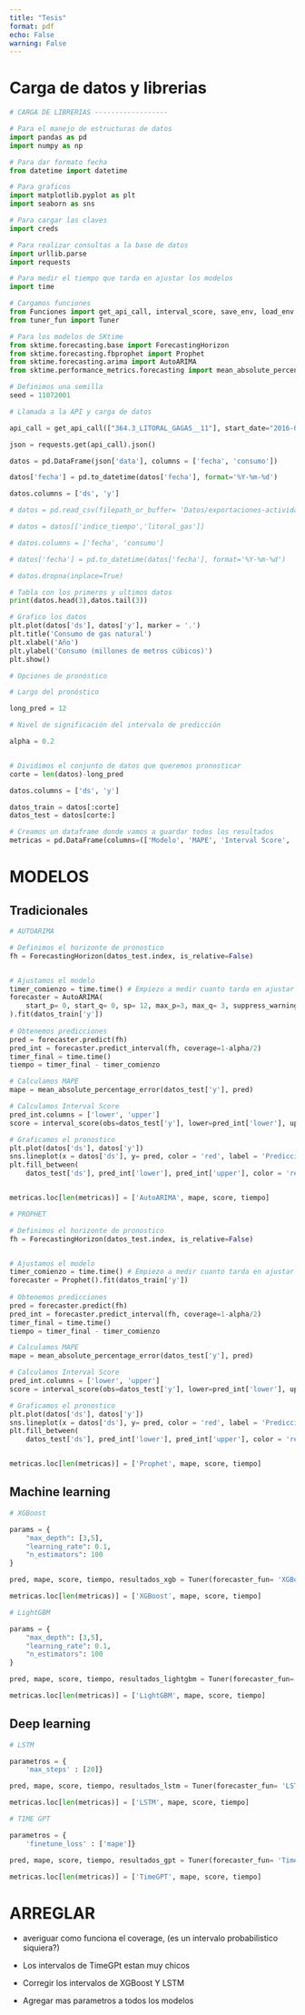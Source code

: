```yaml
---
title: "Tesis"
format: pdf
echo: False
warning: False
---
```


# Carga de datos y librerias

```python
# CARGA DE LIBRERIAS ------------------

# Para el manejo de estructuras de datos
import pandas as pd
import numpy as np

# Para dar formato fecha
from datetime import datetime

# Para graficos
import matplotlib.pyplot as plt
import seaborn as sns

# Para cargar las claves
import creds

# Para realizar consultas a la base de datos
import urllib.parse
import requests

# Para medir el tiempo que tarda en ajustar los modelos
import time

# Cargamos funciones
from Funciones import get_api_call, interval_score, save_env, load_env
from tuner_fun import Tuner

# Para los modelos de SKtime
from sktime.forecasting.base import ForecastingHorizon
from sktime.forecasting.fbprophet import Prophet
from sktime.forecasting.arima import AutoARIMA
from sktime.performance_metrics.forecasting import mean_absolute_percentage_error
```

```python
# Definimos una semilla
seed = 11072001
```


```python
# Llamada a la API y carga de datos

api_call = get_api_call(["364.3_LITORAL_GAGAS__11"], start_date="2016-01")

json = requests.get(api_call).json()

datos = pd.DataFrame(json['data'], columns = ['fecha', 'consumo'])

datos['fecha'] = pd.to_datetime(datos['fecha'], format='%Y-%m-%d')

datos.columns = ['ds', 'y']
```


```python
# datos = pd.read_csv(filepath_or_buffer= 'Datos/exportaciones-actividad-saldocomercial-rangos-exportacion-empresa-exportadora-mensual.csv')

# datos = datos[['indice_tiempo','litoral_gas']]

# datos.columns = ['fecha', 'consumo']

# datos['fecha'] = pd.to_datetime(datos['fecha'], format='%Y-%m-%d')

# datos.dropna(inplace=True)
```

```python
# Tabla con los primeros y ultimos datos
print(datos.head(3),datos.tail(3))

# Grafico los datos
plt.plot(datos['ds'], datos['y'], marker = '.')
plt.title('Consumo de gas natural')
plt.xlabel('Año')
plt.ylabel('Consumo (millones de metros cúbicos)')
plt.show()

```


```python
# Opciones de pronóstico

# Largo del pronóstico

long_pred = 12

# Nivel de significación del intervalo de predicción

alpha = 0.2


# Dividimos el conjunto de datos que queremos pronosticar
corte = len(datos)-long_pred

datos.columns = ['ds', 'y']

datos_train = datos[:corte]
datos_test = datos[corte:]


```

```python
# Creamos un dataframe donde vamos a guardar todos los resultados
metricas = pd.DataFrame(columns=(['Modelo', 'MAPE', 'Interval Score', 'Tiempo']))
```

# MODELOS

## Tradicionales

```python
# AUTOARIMA

# Definimos el horizonte de pronostico
fh = ForecastingHorizon(datos_test.index, is_relative=False)


# Ajustamos el modelo
timer_comienzo = time.time() # Empiezo a medir cuanto tarda en ajustar
forecaster = AutoARIMA(
    start_p= 0, start_q= 0, sp= 12, max_p=3, max_q= 3, suppress_warnings= True, max_d=2, max_D= 2
).fit(datos_train['y'])
  
# Obtenemos predicciones
pred = forecaster.predict(fh)
pred_int = forecaster.predict_interval(fh, coverage=1-alpha/2)
timer_final = time.time()
tiempo = timer_final - timer_comienzo

# Calculamos MAPE
mape = mean_absolute_percentage_error(datos_test['y'], pred)

# Calculamos Interval Score
pred_int.columns = ['lower', 'upper']
score = interval_score(obs=datos_test['y'], lower=pred_int['lower'], upper=pred_int['upper'], alpha = alpha)

# Graficamos el pronostico
plt.plot(datos['ds'], datos['y'])
sns.lineplot(x = datos['ds'], y= pred, color = 'red', label = 'Prediccion')
plt.fill_between(
    datos_test['ds'], pred_int['lower'], pred_int['upper'], color = 'red', alpha = 0.3, label = f'IC: {1-alpha/2}%')


metricas.loc[len(metricas)] = ['AutoARIMA', mape, score, tiempo]

```


```python
# PROPHET

# Definimos el horizonte de pronostico
fh = ForecastingHorizon(datos_test.index, is_relative=False)


# Ajustamos el modelo
timer_comienzo = time.time() # Empiezo a medir cuanto tarda en ajustar
forecaster = Prophet().fit(datos_train['y'])
  
# Obtenemos predicciones
pred = forecaster.predict(fh)
pred_int = forecaster.predict_interval(fh, coverage=1-alpha/2)
timer_final = time.time()
tiempo = timer_final - timer_comienzo

# Calculamos MAPE
mape = mean_absolute_percentage_error(datos_test['y'], pred)

# Calculamos Interval Score
pred_int.columns = ['lower', 'upper']
score = interval_score(obs=datos_test['y'], lower=pred_int['lower'], upper=pred_int['upper'], alpha = alpha)

# Graficamos el pronostico
plt.plot(datos['ds'], datos['y'])
sns.lineplot(x = datos['ds'], y= pred, color = 'red', label = 'Prediccion')
plt.fill_between(
    datos_test['ds'], pred_int['lower'], pred_int['upper'], color = 'red', alpha = 0.3, label = f'IC: {1-alpha/2}%')


metricas.loc[len(metricas)] = ['Prophet', mape, score, tiempo]
```

## Machine learning

```python
# XGBoost

params = {
    "max_depth": [3,5],
    "learning_rate": 0.1,
    "n_estimators": 100
}

pred, mape, score, tiempo, resultados_xgb = Tuner(forecaster_fun= 'XGBoost', datos=datos, parametros=params, alpha= alpha)

metricas.loc[len(metricas)] = ['XGBoost', mape, score, tiempo]
```

```python
# LightGBM

params = {
    "max_depth": [3,5],
    "learning_rate": 0.1,
    "n_estimators": 100
}

pred, mape, score, tiempo, resultados_lightgbm = Tuner(forecaster_fun= 'LightGBM', datos=datos, parametros=params, alpha= alpha)

metricas.loc[len(metricas)] = ['LightGBM', mape, score, tiempo]
```

## Deep learning

```python
# LSTM

parametros = {
    'max_steps' : [20]}

pred, mape, score, tiempo, resultados_lstm = Tuner(forecaster_fun= 'LSTM', datos=datos, parametros= parametros, alpha= alpha)

metricas.loc[len(metricas)] = ['LSTM', mape, score, tiempo]
```

```python
# TIME GPT

parametros = {
    'finetune_loss' : ['mape']}

pred, mape, score, tiempo, resultados_gpt = Tuner(forecaster_fun= 'TimeGPT', datos=datos, parametros= parametros, alpha= alpha)

metricas.loc[len(metricas)] = ['TimeGPT', mape, score, tiempo]

```

# ARREGLAR

- averiguar como funciona el coverage, (es un intervalo probabilistico siquiera?)

- Los intervalos de TimeGPt estan muy chicos

- Corregir los intervalos de XGBoost Y LSTM

- Agregar mas parametros a todos los modelos